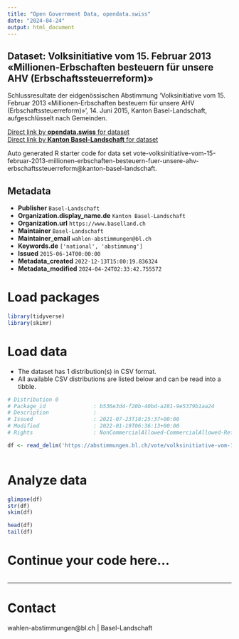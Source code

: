 ```yaml
---
title: "Open Government Data, opendata.swiss"
date: "2024-04-24"
output: html_document
---
```


## Dataset: Volksinitiative vom 15. Februar 2013 «Millionen-Erbschaften besteuern für unsere AHV (Erbschaftssteuerreform)»

Schlussresultate der eidgenössischen Abstimmung 'Volksinitiative vom 15. Februar 2013 «Millionen-Erbschaften besteuern für unsere AHV (Erbschaftssteuerreform)»', 14. Juni 2015, Kanton Basel-Landschaft, aufgeschlüsselt nach Gemeinden.

[Direct link by **opendata.swiss** for dataset](https://opendata.swiss/de/dataset/volksinitiative-vom-15-februar-2013-millionen-erbschaften-besteuern-fur-unsere-ahv-erbschaftsst)<br>
[Direct link by **Kanton Basel-Landschaft** for dataset](https://abstimmungen.bl.ch/vote/volksinitiative-vom-15-februar-2013-millionen-erbschaften-besteuern-fuer-unsere-ahv-erbschaftssteuerreform/data)

Auto generated R starter code for data set vote-volksinitiative-vom-15-februar-2013-millionen-erbschaften-besteuern-fuer-unsere-ahv-erbschaftssteuerreform@kanton-basel-landschaft.

## Metadata

- **Publisher** `Basel-Landschaft`
- **Organization.display_name.de** `Kanton Basel-Landschaft`
- **Organization.url** `https://www.baselland.ch`
- **Maintainer** `Basel-Landschaft`
- **Maintainer_email** `wahlen-abstimmungen@bl.ch`
- **Keywords.de** `['national', 'abstimmung']`
- **Issued** `2015-06-14T00:00:00`
- **Metadata_created** `2022-12-13T15:00:19.836324`
- **Metadata_modified** `2024-04-24T02:33:42.755572`


# Load packages

```r

library(tidyverse)
library(skimr)

```

# Load data

-   The dataset has 1 distribution(s) in CSV format.
-   All available CSV distributions are listed below and can be read into a tibble.

```r

# Distribution 0
# Package_id               : b536e3d4-f20b-40bd-a281-9e5379b1aa24
# Description              : 
# Issued                   : 2021-07-23T18:25:37+00:00
# Modified                 : 2022-01-19T06:36:13+00:00
# Rights                   : NonCommercialAllowed-CommercialAllowed-ReferenceRequired

df <- read_delim('https://abstimmungen.bl.ch/vote/volksinitiative-vom-15-februar-2013-millionen-erbschaften-besteuern-fuer-unsere-ahv-erbschaftssteuerreform/data-csv')



```

# Analyze data

```r

glimpse(df)
str(df)
skim(df)

head(df)
tail(df)

```

# Continue your code here...

```r

```

------------------------------------------------------------------------

# Contact

wahlen-abstimmungen@bl.ch | Basel-Landschaft
